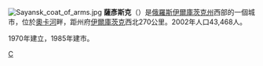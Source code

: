 {{Unreferenced|time=2021-08-09T07:47:34+00:00}}
{{coord|54|07|N|102|10|E|display=title}}
[[File:Sayansk_coat_of_arms.jpg|right]]
'''薩彥斯克'''（{{lang-ru|Сая́нск}}）是[[俄羅斯|俄羅斯]][[伊爾庫茨克州|伊爾庫茨克州]]西部的一個城市，位於[[奧卡河_(葉尼塞河)|奧卡河]]畔，距州府[[伊爾庫茨克|伊爾庫茨克]]西北270公里。2002年人口43,468人。

1970年建立，1985年建市。

{{Cities and towns in Irkutsk Oblast}}

[[Category:伊爾庫茨克州城市|С]]